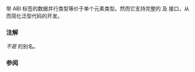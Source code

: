 {{cpp/experimental/title|n=simd_abi::|scalar}}
{{cpp/experimental/simd/navbar}}

{{ddcl | header=experimental/simd | since=parallelism_ts_2 | 1=
using scalar = /* 未指明 */;
}}

带 {{tt|scalar}} ABI 标签的数据并行类型等价于单个元素类型。然而它支持完整的 {{c|simd}} 及 {{c|simd_mask}} 接口，从而简化泛型代码的开发。

===注解===

{{c|scalar}} ''不是'' {{c|fixed_size&lt;1&gt;}} 的别名。

===参阅===
{{dsc begin}}
{{dsc inc | cpp/experimental/simd/dsc fixed_size}}
{{dsc inc | cpp/experimental/simd/dsc compatible}}
{{dsc inc | cpp/experimental/simd/dsc native}}
{{dsc inc | cpp/experimental/simd/dsc deduce}}
{{dsc end}}

{{langlinks|en|ja}}